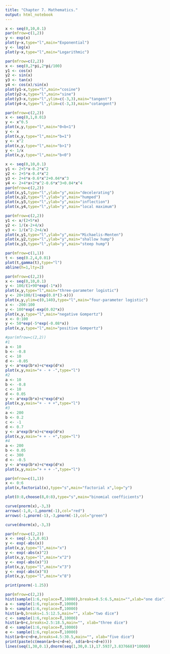 ```yaml
---
title: "Chapter 7. Mathematics."
output: html_notebook
---
```

```r
x <- seq(0,10,0.1)
par(mfrow=c(1,2))
y <- exp(x)
plot(y~x,type="l",main="Exponential")
y <- log(x)
plot(y~x,type="l",main="Logarithmic")
```
```r
par(mfrow=c(2,2))
x <- seq(0,2*pi,2*pi/100)
y1 <- cos(x)
y2 <- sin(x)
y3 <- tan(x)
y4 <- cos(x)/sin(x)
plot(y1~x,type="l",main="cosine")
plot(y2~x,type="l",main="sine")
plot(y3~x,type="l",ylim=c(-3,3),main="tangent")
plot(y4~x,type="l",ylim=c(-3,3),main="cotangent")
```
```r
par(mfrow=c(2,2))
x <- seq(0,1,0.01)
y <- x^0.5
plot(x,y,type="l",main="0<b<1")
y <- x
plot(x,y,type="l",main="b=1")
y <- x^2
plot(x,y,type="l",main="b>1")
y <- 1/x
plot(x,y,type="l",main="b<0")
```
```r
x <- seq(0,10,0.1)
y1 <- 2+5*x-0.2*x^2
y2 <- 2+5*x-0.4*x^2
y3 <- 2+4*x-0.6*x^2+0.04*x^3
y4 <- 2+4*x+2*x^2-0.6*x^3+0.04*x^4
par(mfrow=c(2,2))
plot(x,y1,type="l",ylab="y",main="decelerating")
plot(x,y2,type="l",ylab="y",main="humped")
plot(x,y3,type="l",ylab="y",main="inflection")
plot(x,y4,type="l",ylab="y",main="local maximum")
```
```r
par(mfrow=c(2,2))
y1 <- x/(2+5*x)
y2 <- 1/(x-2+4/x)
y3 <- 1/(x^2-2+4/x)
plot(x,y1,type="l",ylab="y",main="Michaelis-Menten")
plot(x,y2,type="l",ylab="y",main="shallow hump")
plot(x,y3,type="l",ylab="y",main="steep hump")
```
```r
par(mfrow=c(1,1))
t <- seq(0.2,4,0.01)
plot(t,gamma(t),type="l")
abline(h=1,lty=2)
```
```r
par(mfrow=c(2,2))
x <- seq(0,10,0.1)
y <- 100/(1+90*exp(-1*x))
plot(x,y,type="l",main="three-parameter logistic")
y <- 20+100/(1+exp(0.8*(3-x)))
plot(x,y,ylim=c(0,140),type="l",main="four-parameter logistic")
x <- -200:100
y <- 100*exp(-exp(0.02*x))
plot(x,y,type="l",main="negative Gompertz")
x <- 0:100
y <- 50*exp(-5*exp(-0.08*x))
plot(x,y,type="l",main="positive Gompertz")
```
```r
#par(mfrow=c(2,2))
#1
a <- 10
b <- -0.8
c <- 10
d <- -0.05
y <- a*exp(b*x)+c*exp(d*x)
plot(x,y,main="+ - + -",type="l")
#2
a <- 10
b <- -0.8
c <- 10
d <- 0.05
y <- a*exp(b*x)+c*exp(d*x)
plot(x,y,main="+ - + +",type="l")
#3
a <- 200
b <- 0.2
c <- -1
d <- 0.7
y <- a*exp(b*x)+c*exp(d*x)
plot(x,y,main="+ + - +",type="l")
#4
a <- 200
b <- 0.05
c <- 300
d <- -0.5
y <- a*exp(b*x)+c*exp(d*x)
plot(x,y,main="+ + + -",type="l")
```
```r
par(mfrow=c(1,1))
x <- 0:6
plot(x,factorial(x),type="s",main="factorial x",log="y")
```
```r
plot(0:8,choose(8,0:8),type="s",main="binomial coefficients")
```
```r
curve(pnorm(x),-3,3)
arrows(-1,0,-1,pnorm(-1),col="red")
arrows(-1,pnorm(-1),-3,pnorm(-1),col="green")
```
```r
curve(dnorm(x),-3,3)
```
```r
par(mfrow=c(2,2))
x <- seq(-3,3,0.01)
y <- exp(-abs(x))
plot(x,y,type="l",main="x")
y <- exp(-abs(x)^2)
plot(x,y,type="l",main="x^2")
y <- exp(-abs(x)^3)
plot(x,y,type="l",main="x^3")
y <- exp(-abs(x)^8)
plot(x,y,type="l",main="x^8")
```
```r
print(pnorm(-1.25))
```
```r
par(mfrow=c(2,2))
hist(sample(1:6,replace=T,10000),breaks=0.5:6.5,main="",xlab="one die")
a <- sample(1:6,replace=T,10000)
b <- sample(1:6,replace=T,10000)
hist(a+b,breaks=1.5:12.5,main="", xlab="two dice")
c <- sample(1:6,replace=T,10000)
hist(a+b+c,breaks=2.5:18.5,main="", xlab="three dice")
d <- sample(1:6,replace=T,10000)
e <- sample(1:6,replace=T,10000)
hist(a+b+c+d+e,breaks=4.5:30.5,main="", xlab="five dice")
print(paste(c(mean(a+b+c+d+e), sd(a+b+c+d+e))))
lines(seq(1,30,0.1),dnorm(seq(1,30,0.1),17.5937,3.837668)*10000)
```

